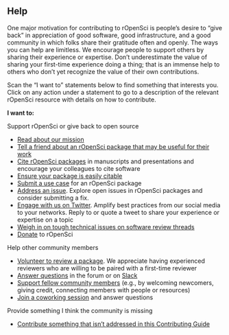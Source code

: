 ## Help {#help}

One major motivation for contributing to rOpenSci is people’s desire to 
“give back” in appreciation of good software, good infrastructure, 
and a good community in which folks share their gratitude often and openly. 
The ways you can help are limitless. We encourage people to support others by 
sharing their experience or expertise. 
Don’t underestimate the value of sharing your first-time experience doing a thing; 
that is an immense help to others who don’t yet recognize the value of their own contributions.

Scan the “I want to” statements below to find something that interests you. 
Click on any action under a statement to go to a description of the relevant rOpenSci resource with details on how to contribute.

**I want to:**

Support rOpenSci or give back to open source

*   [Read about our mission](#mission)
*   [Tell a friend about an rOpenSci package that may be useful for their work](#packages)
*   [Cite rOpenSci packages](#packages) in manuscripts and presentations and encourage your colleagues to cite software
*   [Ensure your package is easily citable](#devguide)
*   [Submit a use case](#usecases) for an rOpenSci package
*   [Address an issue](#issues). 
    Explore open issues in rOpenSci packages and consider submitting a fix. 
*   [Engage with us on Twitter](#channels). Amplify best practices from our social media to your networks. 
    Reply to or quote a tweet to share your experience or expertise on a topic
*   [Weigh in on tough technical issues on software review threads](#devguide)
*   [Donate](https://ropensci.org/donate/) to rOpenSci


Help other community members

*   [Volunteer to review a package](#devguide). 
    We appreciate having experienced reviewers who are willing to be paired with a first-time reviewer
*   [Answer questions](#channels) in the forum or on [Slack](#channels-slack)
*   [Support fellow community members](#channels) 
    (e.g., by welcoming newcomers, giving credit, connecting members with people or resources)
*   [Join a coworking session](#coworking) and answer questions

Provide something I think the community is missing 

*   [Contribute something that isn’t addressed in this Contributing Guide](#contributing)
